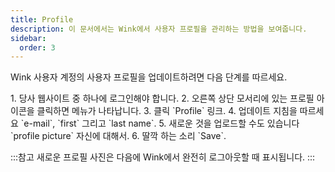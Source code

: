 ```yaml
---
title: Profile
description: 이 문서에서는 Wink에서 사용자 프로필을 관리하는 방법을 보여줍니다.
sidebar:
  order: 3
---
```


Wink 사용자 계정의 사용자 프로필을 업데이트하려면 다음 단계를 따르세요.

<Steps>
  1. 당사 웹사이트 중 하나에 로그인해야 합니다.
  2. 오른쪽 상단 모서리에 있는 프로필 아이콘을 클릭하면 메뉴가 나타납니다.
  3. 클릭 `Profile` 링크.
  4. 업데이트 지침을 따르세요 `e-mail`, `first` 그리고 `last name`.
  5. 새로운 것을 업로드할 수도 있습니다 `profile picture` 자신에 대해서.
  6. 딸깍 하는 소리 `Save`.
</Steps>


:::참고
새로운 프로필 사진은 다음에 Wink에서 완전히 로그아웃할 때 표시됩니다.
:::

